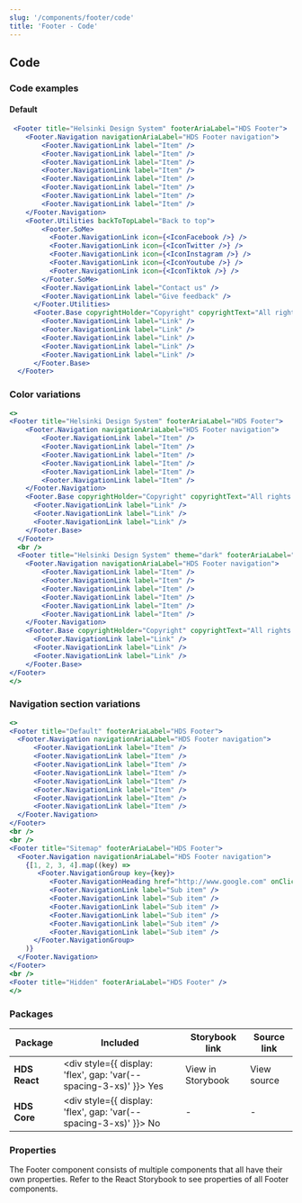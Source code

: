 ```yaml
---
slug: '/components/footer/code'
title: 'Footer - Code'
---
```




## Code

### Code examples

#### Default
<Playground>


```jsx
 <Footer title="Helsinki Design System" footerAriaLabel="HDS Footer">
    <Footer.Navigation navigationAriaLabel="HDS Footer navigation">
        <Footer.NavigationLink label="Item" />
        <Footer.NavigationLink label="Item" />
        <Footer.NavigationLink label="Item" />
        <Footer.NavigationLink label="Item" />
        <Footer.NavigationLink label="Item" />
        <Footer.NavigationLink label="Item" />
        <Footer.NavigationLink label="Item" />
        <Footer.NavigationLink label="Item" />
    </Footer.Navigation>
    <Footer.Utilities backToTopLabel="Back to top">
        <Footer.SoMe>
          <Footer.NavigationLink icon={<IconFacebook />} />
          <Footer.NavigationLink icon={<IconTwitter />} />
          <Footer.NavigationLink icon={<IconInstagram />} />
          <Footer.NavigationLink icon={<IconYoutube />} />
          <Footer.NavigationLink icon={<IconTiktok />} />
        </Footer.SoMe>
        <Footer.NavigationLink label="Contact us" />
        <Footer.NavigationLink label="Give feedback" />
      </Footer.Utilities>
      <Footer.Base copyrightHolder="Copyright" copyrightText="All rights reserved">
        <Footer.NavigationLink label="Link" />
        <Footer.NavigationLink label="Link" />
        <Footer.NavigationLink label="Link" />
        <Footer.NavigationLink label="Link" />
        <Footer.NavigationLink label="Link" />
      </Footer.Base>
  </Footer>
```

</Playground>



### Color variations
<Playground>


```jsx
<>
<Footer title="Helsinki Design System" footerAriaLabel="HDS Footer">
    <Footer.Navigation navigationAriaLabel="HDS Footer navigation">
        <Footer.NavigationLink label="Item" />
        <Footer.NavigationLink label="Item" />
        <Footer.NavigationLink label="Item" />
        <Footer.NavigationLink label="Item" />
        <Footer.NavigationLink label="Item" />
        <Footer.NavigationLink label="Item" />
    </Footer.Navigation>
    <Footer.Base copyrightHolder="Copyright" copyrightText="All rights reserved">
      <Footer.NavigationLink label="Link" />
      <Footer.NavigationLink label="Link" />
      <Footer.NavigationLink label="Link" />
    </Footer.Base>
  </Footer>
  <br />
  <Footer title="Helsinki Design System" theme="dark" footerAriaLabel="HDS Footer">
    <Footer.Navigation navigationAriaLabel="HDS Footer navigation">
        <Footer.NavigationLink label="Item" />
        <Footer.NavigationLink label="Item" />
        <Footer.NavigationLink label="Item" />
        <Footer.NavigationLink label="Item" />
        <Footer.NavigationLink label="Item" />
        <Footer.NavigationLink label="Item" />
    </Footer.Navigation>
    <Footer.Base copyrightHolder="Copyright" copyrightText="All rights reserved">
      <Footer.NavigationLink label="Link" />
      <Footer.NavigationLink label="Link" />
      <Footer.NavigationLink label="Link" />
    </Footer.Base>
</Footer>
</>
```


</Playground>

### Navigation section variations
<Playground>


```jsx
<>
<Footer title="Default" footerAriaLabel="HDS Footer">
  <Footer.Navigation navigationAriaLabel="HDS Footer navigation">
      <Footer.NavigationLink label="Item" />
      <Footer.NavigationLink label="Item" />
      <Footer.NavigationLink label="Item" />
      <Footer.NavigationLink label="Item" />
      <Footer.NavigationLink label="Item" />
      <Footer.NavigationLink label="Item" />
      <Footer.NavigationLink label="Item" />
      <Footer.NavigationLink label="Item" />
  </Footer.Navigation>
</Footer>
<br />
<br />
<Footer title="Sitemap" footerAriaLabel="HDS Footer">
  <Footer.Navigation navigationAriaLabel="HDS Footer navigation">
    {[1, 2, 3, 4].map((key) =>
       <Footer.NavigationGroup key={key}>
          <Footer.NavigationHeading href="http://www.google.com" onClick={(e) => e.preventDefault()} label="Item" />
          <Footer.NavigationLink label="Sub item" />
          <Footer.NavigationLink label="Sub item" />
          <Footer.NavigationLink label="Sub item" />
          <Footer.NavigationLink label="Sub item" />
          <Footer.NavigationLink label="Sub item" />
          <Footer.NavigationLink label="Sub item" />
      </Footer.NavigationGroup>
    )}
  </Footer.Navigation>
</Footer>
<br />
<Footer title="Hidden" footerAriaLabel="HDS Footer" />
</>
```



</Playground>

### Packages
| Package           | Included                                                                                         | Storybook link                                                                                                 | Source link                                                                                                                                                 |
| ----------------- | ------------------------------------------------------------------------------------------------ | -------------------------------------------------------------------------------------------------------------- | ----------------------------------------------------------------------------------------------------------------------------------------------------------- |
| **HDS React**     | <div style={{ display: 'flex', gap: 'var(--spacing-3-xs)' }}><IconCheckCircleFill /> Yes </div>  | <Link openInNewTab openInNewTabAriaLabel="Opens in a new tab" href="/storybook/react/?path=/story/components-footer--default">View in Storybook</Link> | <ExternalLink openInNewTab openInNewTabAriaLabel="Opens in a new tab" href="https://github.com/City-of-Helsinki/helsinki-design-system/tree/master/packages/react/src/components/footer">View source</ExternalLink> |
| **HDS Core**      | <div style={{ display: 'flex', gap: 'var(--spacing-3-xs)' }}><IconCrossCircle /> No </div>       | -                                                                                                              | -                                                                                                                                                           |

### Properties
The Footer component consists of multiple components that all have their own properties. Refer to the <Link openInNewTab openInNewTabAriaLabel="Opens in a new tab" href="/storybook/react/?path=/story/components-footer--default">React Storybook</Link> to see properties of all Footer components.
